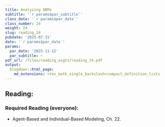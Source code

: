 ```yaml
---
title: Analyzing ABMs
subtitle: '`r params$par_subtitle`'
class_date: '`r params$par_date`'
class_number: 24
weight: 24
slug: reading_24
pubdate: '2025-07-31'
date: '`r params$par_date`'
params:
  par_date: '2025-11-12'
  par_subtitle: ~
pdf_url: /files/reading_asgts/reading_24.pdf
output:
  blogdown::html_page:
    md_extensions: +tex_math_single_backslash+compact_definition_lists
---
```

## Reading:

### Required Reading (everyone):

* Agent-Based and Individual-Based Modeling, Ch. 22.


